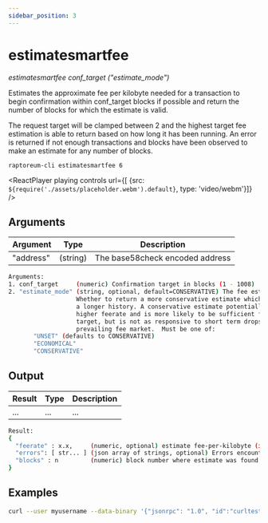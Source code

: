```yaml
---
sidebar_position: 3
---
```


# estimatesmartfee

*estimatesmartfee conf_target ("estimate_mode")*

Estimates the approximate fee per kilobyte needed for a transaction to begin
confirmation within conf_target blocks if possible and return the number of blocks
for which the estimate is valid.


The request target will be clamped between 2 and the highest target
fee estimation is able to return based on how long it has been running.
An error is returned if not enough transactions and blocks
have been observed to make an estimate for any number of blocks.

`raptoreum-cli estimatesmartfee 6`


<ReactPlayer playing controls url={[
    {src: `${require('./assets/placeholder.webm').default}`, type: 'video/webm'}]} />


## Arguments

| Argument | Type | Description |
|--|--|--|
| "address" | (string) | The base58check encoded address |

```bash
Arguments:
1. conf_target     (numeric) Confirmation target in blocks (1 - 1008)
2. "estimate_mode" (string, optional, default=CONSERVATIVE) The fee estimate mode.
                   Whether to return a more conservative estimate which also satisfies
                   a longer history. A conservative estimate potentially returns a
                   higher feerate and is more likely to be sufficient for the desired
                   target, but is not as responsive to short term drops in the
                   prevailing fee market.  Must be one of:
       "UNSET" (defaults to CONSERVATIVE)
       "ECONOMICAL"
       "CONSERVATIVE"
```

## Output

| Result | Type | Description |
|--|--|--|
| ... | ... | ... |

```bash
Result:
{
  "feerate" : x.x,     (numeric, optional) estimate fee-per-kilobyte (in RTM)
  "errors": [ str... ] (json array of strings, optional) Errors encountered during processing
  "blocks" : n         (numeric) block number where estimate was found
}
```


## Examples

```bash
curl --user myusername --data-binary '{"jsonrpc": "1.0", "id":"curltest", "method": "estimatesmartfee", "params": [5] }' -H 'content-type: text/plain;' http://127.0.0.1:9998/
```

